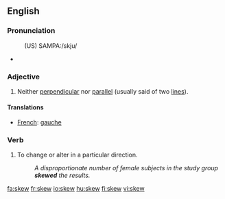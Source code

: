 ==English==
===Pronunciation===
:(US) SAMPA:/skju/
*{{audio|en-us-skew.ogg|Audio (US)}}
*:{{rhymes|uː}}




===Adjective===
{{en-adj|-}}
# {{mathematics}} Neither [[perpendicular]] nor [[parallel]] (usually said of two [[line]]s).

====Translations====
*[[French]]: [[gauche]]

===Verb===
{{en-verb}}
#{{transitive}} To change or alter in a particular direction.
#:''A disproportionate number of female subjects in the study group '''skewed''' the results.''

[[fa:skew]]
[[fr:skew]]
[[io:skew]]
[[hu:skew]]
[[fi:skew]]
[[vi:skew]]
